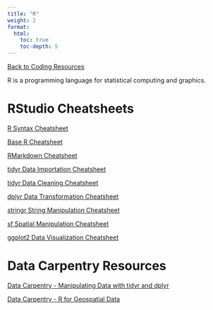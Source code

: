 ```yaml
---
title: "R"
weight: 2
format: 
  html: 
    toc: true
    toc-depth: 5
---
```

[[Back to Coding Resources](../coding_resources.qmd)]{.aside}

R is a programming language for statistical computing and graphics.

# RStudio Cheatsheets

[R Syntax Cheatsheet](https://github.com/rstudio/cheatsheets/blob/main/syntax.pdf)

[Base R Cheatsheet](https://github.com/rstudio/cheatsheets/blob/main/base-r.pdf)

[RMarkdown Cheatsheet](https://www.rstudio.com/wp-content/uploads/2015/02/rmarkdown-cheatsheet.pdf)

[tidyr Data Importation Cheatsheet](https://github.com/rstudio/cheatsheets/blob/main/data-import.pdf)

[tidyr Data Cleaning Cheatsheet](https://github.com/rstudio/cheatsheets/blob/main/tidyr.pdf)

[dplyr Data Transformation Cheatsheet](https://github.com/rstudio/cheatsheets/blob/main/data-transformation.pdf)

[stringr String Manipulation Cheatsheet](https://github.com/rstudio/cheatsheets/blob/main/strings.pdf)

[sf Spatial Manipulation Cheatsheet](https://github.com/rstudio/cheatsheets/blob/main/sf.pdf)

[ggplot2 Data Visualization Cheatsheet](https://github.com/rstudio/cheatsheets/blob/main/data-visualization.pdf)

# Data Carpentry Resources

[Data Carpentry - Manipulating Data with tidyr and dplyr](https://datacarpentry.org/R-ecology-lesson/03-dplyr.html)

[Data Carpentry - R for Geospatial Data](https://datacarpentry.org/r-intro-geospatial/)